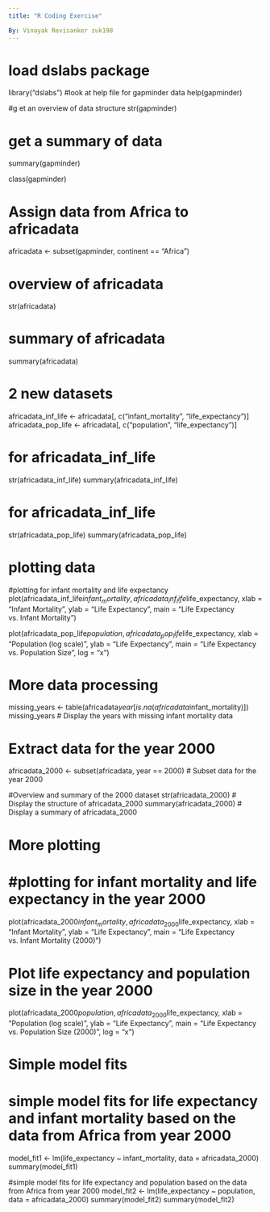 ```yaml
---
title: "R Coding Exercise"

By: Vinayak Revisanker zuk198
---
```


# load dslabs package
library("dslabs")
#look at help file for gapminder data
help(gapminder)


#g et an overview of data structure
str(gapminder)

# get a summary of data
summary(gapminder)


class(gapminder)

# Assign data from Africa to africadata
africadata <- subset(gapminder, continent == "Africa")

# overview of africadata
str(africadata)

# summary of africadata
summary(africadata)

# 2 new datasets
africadata_inf_life <- africadata[, c("infant_mortality", "life_expectancy")]
africadata_pop_life <- africadata[, c("population", "life_expectancy")]

# for africadata_inf_life
str(africadata_inf_life)
summary(africadata_inf_life)

# for africadata_inf_life
str(africadata_pop_life)
summary(africadata_pop_life)


# plotting data

#plotting for infant mortality and life expectancy
plot(africadata_inf_life$infant_mortality, africadata_inf_life$life_expectancy,
     xlab = "Infant Mortality", ylab = "Life Expectancy", main = "Life Expectancy vs. Infant Mortality")
     

plot(africadata_pop_life$population, africadata_pop_life$life_expectancy,
     xlab = "Population (log scale)", ylab = "Life Expectancy", main = "Life Expectancy vs. Population Size",
     log = "x")
     
     
# More data processing

missing_years <- table(africadata$year[is.na(africadata$infant_mortality)])
missing_years # Display the years with missing infant mortality data

# Extract data for the year 2000
africadata_2000 <- subset(africadata, year == 2000) # Subset data for the year 2000

#Overview and summary of the 2000 dataset
str(africadata_2000) # Display the structure of africadata_2000
summary(africadata_2000) # Display a summary of africadata_2000




# More plotting

# #plotting  for infant mortality and life expectancy in the year 2000
plot(africadata_2000$infant_mortality, africadata_2000$life_expectancy,
     xlab = "Infant Mortality", ylab = "Life Expectancy", main = "Life Expectancy vs. Infant Mortality (2000)")

# Plot life expectancy and population size in the year 2000
plot(africadata_2000$population, africadata_2000$life_expectancy,
     xlab = "Population (log scale)", ylab = "Life Expectancy", main = "Life Expectancy vs. Population Size (2000)",
     log = "x")

# Simple model fits

# simple model fits for life expectancy and infant mortality based on the data from Africa from year 2000
model_fit1 <- lm(life_expectancy ~ infant_mortality, data = africadata_2000) 
summary(model_fit1) 

#simple model fits for life expectancy and population based on the data from Africa from year 2000
model_fit2 <- lm(life_expectancy ~ population, data = africadata_2000) 
summary(model_fit2)
summary(model_fit2) 
